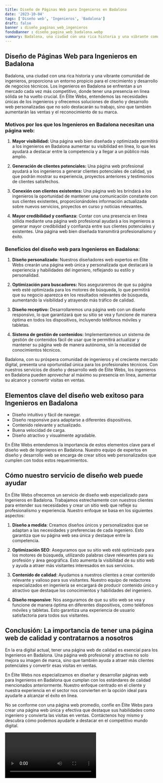 ```yaml
---
title: Diseño de Páginas Web para Ingenieros en Badalona
date: '2023-10-04'
tags: ['Diseño web', 'Ingenieros', 'Badalona']
draft: false
banner : diseño_paginas_web_ingenieros
fondoBanner : diseño_pagina_web_badalona.webp
summary: Badalona, una ciudad con una rica historia y una vibrante comunidad de ingenieros, proporciona un entorno propicio para el crecimiento y desarrollo de negocios técnicos. Los ingenieros en Badalona se enfrentan a un mercado cada vez más competitivo, donde tener una presencia en línea sólida se ha vuelto crucial. En Élite Webs, entendemos las necesidades únicas de los ingenieros y ofrecemos soluciones de diseño y desarrollo web personalizadas que no solo destacarán su trabajo, sino que también aumentarán las ventas y el reconocimiento de su marca. 
---
```


## Diseño de Páginas Web para Ingenieros en Badalona

Badalona, una ciudad con una rica historia y una vibrante comunidad de ingenieros, proporciona un entorno propicio para el crecimiento y desarrollo de negocios técnicos. Los ingenieros en Badalona se enfrentan a un mercado cada vez más competitivo, donde tener una presencia en línea sólida se ha vuelto crucial. En Élite Webs, entendemos las necesidades únicas de los ingenieros y ofrecemos soluciones de diseño y desarrollo web personalizadas que no solo destacarán su trabajo, sino que también aumentarán las ventas y el reconocimiento de su marca. 

### Motivos por los que los Ingenieros en Badalona necesitan una página web:

1. **Mayor visibilidad:** Una página web bien diseñada y optimizada permitirá a los ingenieros en Badalona aumentar su visibilidad en línea, lo que les ayudará a destacar entre la competencia y a llegar a un público más amplio.

2. **Generación de clientes potenciales:** Una página web profesional ayudará a los ingenieros a generar clientes potenciales de calidad, ya que podrán mostrar su experiencia, proyectos anteriores y testimonios de clientes satisfechos.

3. **Conexión con clientes existentes:** Una página web les brindará a los ingenieros la oportunidad de mantener una comunicación constante con sus clientes existentes, proporcionándoles información actualizada sobre nuevos servicios, proyectos en curso y noticias relevantes.

4. **Mayor credibilidad y confianza:** Contar con una presencia en línea sólida mediante una página web profesional ayudará a los ingenieros a generar mayor credibilidad y confianza entre sus clientes potenciales y existentes. Una página web bien diseñada transmitirá profesionalismo y éxito.

### Beneficios del diseño web para Ingenieros en Badalona:

1. **Diseño personalizado:** Nuestros diseñadores web expertos en Élite Webs crearán una página web única y personalizada que destacará la experiencia y habilidades del ingeniero, reflejando su estilo y personalidad.

2. **Optimización para buscadores:** Nos aseguraremos de que su página web esté optimizada para los motores de búsqueda, lo que permitirá que su negocio aparezca en los resultados relevantes de búsqueda, aumentando la visibilidad y atrayendo más tráfico de calidad.

3. **Diseño receptivo:** Desarrollaremos una página web con un diseño responsivo, lo que garantizará que su sitio se vea y funcione de manera óptima en todos los dispositivos, incluyendo teléfonos móviles y tabletas.

4. **Sistema de gestión de contenidos:** Implementaremos un sistema de gestión de contenidos fácil de usar que le permitirá actualizar y mantener su página web de manera autónoma, sin la necesidad de conocimientos técnicos.

Badalona, con su próspera comunidad de ingenieros y el creciente mercado digital, presenta una oportunidad única para los profesionales técnicos. Con nuestros servicios de diseño y desarrollo web de Élite Webs, los ingenieros en Badalona pueden aprovechar al máximo su presencia en línea, aumentar su alcance y convertir visitas en ventas.

<GifSeo />

<Cta />

## Elementos clave del diseño web exitoso para Ingenieros en Badalona

- Diseño intuitivo y fácil de navegar.
- Diseño responsive para adaptarse a diferentes dispositivos.
- Contenido relevante y actualizado.
- Buena velocidad de carga.
- Diseño atractivo y visualmente agradable.

En Élite Webs entendemos la importancia de estos elementos clave para el diseño web de Ingenieros en Badalona. Nuestro equipo de expertos en diseño y desarrollo web se encarga de crear sitios web personalizados que cumplen con todos estos requerimientos. 

## Cómo nuestro servicio de diseño web puede ayudar

En Élite Webs ofrecemos un servicio de diseño web especializado para Ingenieros en Badalona. Trabajamos estrechamente con nuestros clientes para entender sus necesidades y crear un sitio web que refleje su profesionalismo y experiencia. Nuestro enfoque se basa en los siguientes aspectos:

1. **Diseño a medida**: Creamos diseños únicos y personalizados que se adaptan a las necesidades y preferencias de cada ingeniero. Esto garantiza que su página web sea única y destaque entre la competencia.

2. **Optimización SEO**: Aseguramos que su sitio web esté optimizado para los motores de búsqueda, utilizando palabras clave relevantes para su profesión y área geográfica. Esto aumenta la visibilidad de su sitio web y ayuda a atraer más visitantes interesados en sus servicios.

3. **Contenido de calidad**: Ayudamos a nuestros clientes a crear contenido relevante y valioso para sus visitantes. Nuestro equipo de redactores especializados en ingeniería se encargará de producir contenido único y atractivo que destaque los conocimientos y habilidades del ingeniero.

4. **Diseño responsive**: Nos aseguramos de que su sitio web se vea y funcione de manera óptima en diferentes dispositivos, como teléfonos móviles y tabletas. Esto garantiza una experiencia de usuario satisfactoria para todos sus visitantes.

## Conclusión: La importancia de tener una página web de calidad y contratarnos a nosotros

En la era digital actual, tener una página web de calidad es esencial para los Ingenieros en Badalona. Una página web profesional y atractiva no solo mejora su imagen de marca, sino que también ayuda a atraer más clientes potenciales y convertir esas visitas en ventas.

En Élite Webs nos especializamos en diseñar y desarrollar páginas web para Ingenieros en Badalona que cumplan con los estándares de calidad mencionados anteriormente. Nuestro enfoque centrado en el cliente y nuestra experiencia en el sector nos convierten en la opción ideal para ayudarle a alcanzar el éxito en línea.

No se conforme con una página web promedio, confíe en Élite Webs para crear una página web única y efectiva que destaque sus habilidades como ingeniero y convierta las visitas en ventas. Contáctenos hoy mismo y descubra cómo podemos ayudarle a destacar en el competitivo mundo digital.

<Video />

<CtaBot job='Ingenieros' city='Badalona'/>

<Gmaps query='Badalona+españa+maps' />